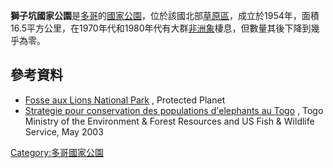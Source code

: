 {{coord|10.752366|N|0.159073|E|display=title}}

'''獅子坑國家公園'''是[[多哥|多哥]]的[[國家公園|國家公園]]，位於該國北部[[草原區|草原區]]，成立於1954年，面積16.5平方公里，在1970年代和1980年代有大群[[非洲象|非洲象]]棲息，但數量其後下降到幾乎為零。

==參考資料==
* [http://www.protectedplanet.net/sites/Fosse_Aux_Lions_National_Park Fosse aux Lions National Park] {{Wayback|url=http://www.protectedplanet.net/sites/Fosse_Aux_Lions_National_Park |date=20150217180417 }}, Protected Planet
* [https://cmsdata.iucn.org/downloads/str_wtg0305_fr.pdf Strategie pour conservation des populations d'elephants au Togo] {{Wayback|url=https://cmsdata.iucn.org/downloads/str_wtg0305_fr.pdf |date=20160809021321 }}, Togo Ministry of the Environment & Forest Resources and US Fish & Wildlife Service, May 2003

{{Togo-geo-stub}}
[[Category:多哥國家公園|Category:多哥國家公園]]